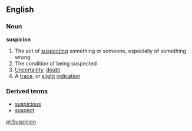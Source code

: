 ==English==
===Noun===
'''suspicion'''
#The act of [[suspect]]ing something or someone, especially of something wrong
#The condition of being suspected
#[[Uncertainty]], [[doubt]]
#A [[trace]], or [[slight]] [[indication]]
===Derived terms===
*[[suspicious]]
*[[suspect]]

[[pl:Suspicion]]